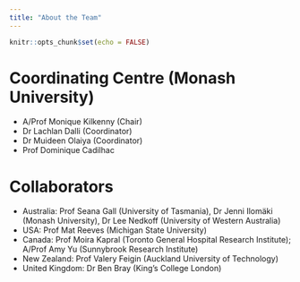 ```yaml
---
title: "About the Team"
---
```


```r
knitr::opts_chunk$set(echo = FALSE)
```

# Coordinating Centre (Monash University)

-  A/Prof Monique Kilkenny (Chair) 
-  Dr Lachlan Dalli (Coordinator)
-  Dr Muideen Olaiya (Coordinator)
-  Prof Dominique Cadilhac

# Collaborators

-  Australia: Prof Seana Gall (University of Tasmania), Dr Jenni Ilomäki (Monash University), Dr Lee Nedkoff (University of Western Australia)
-  USA: Prof Mat Reeves (Michigan State University)
-  Canada:  Prof Moira Kapral (Toronto General Hospital Research Institute); A/Prof Amy Yu (Sunnybrook Research Institute) 
-  New Zealand: Prof Valery Feigin (Auckland University of Technology)
-  United Kingdom: Dr Ben Bray (King’s College London)